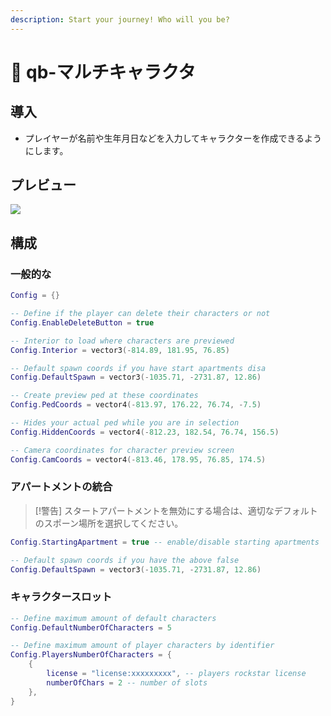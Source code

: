 ```yaml
---
description: Start your journey! Who will you be?
---
```


# 🙋 qb-マルチキャラクタ

## 導入

- プレイヤーが名前や生年月日などを入力してキャラクターを作成できるようにします。

## プレビュー

![](/.gitbook/assets/multichar.png)

## 構成

### 一般的な

```lua
Config = {}

-- Define if the player can delete their characters or not
Config.EnableDeleteButton = true

-- Interior to load where characters are previewed
Config.Interior = vector3(-814.89, 181.95, 76.85)

-- Default spawn coords if you have start apartments disa
Config.DefaultSpawn = vector3(-1035.71, -2731.87, 12.86)

-- Create preview ped at these coordinates
Config.PedCoords = vector4(-813.97, 176.22, 76.74, -7.5)

-- Hides your actual ped while you are in selection
Config.HiddenCoords = vector4(-812.23, 182.54, 76.74, 156.5)

-- Camera coordinates for character preview screen
Config.CamCoords = vector4(-813.46, 178.95, 76.85, 174.5)
```

### アパートメントの統合

> \[!警告]
> スタートアパートメントを無効にする場合は、適切なデフォルトのスポーン場所を選択してください。

```lua
Config.StartingApartment = true -- enable/disable starting apartments

-- Default spawn coords if you have the above false
Config.DefaultSpawn = vector3(-1035.71, -2731.87, 12.86)
```

### キャラクタースロット

```lua
-- Define maximum amount of default characters
Config.DefaultNumberOfCharacters = 5

-- Define maximum amount of player characters by identifier
Config.PlayersNumberOfCharacters = {
    {
        license = "license:xxxxxxxxx", -- players rockstar license
        numberOfChars = 2 -- number of slots
    },
}
```
